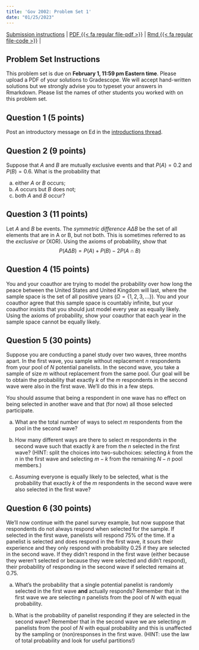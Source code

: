 ```yaml
---
title: 'Gov 2002: Problem Set 1'
date: "01/25/2023"
---
```


[Submission instructions](problem-sets.qmd) | [PDF {{< fa regular file-pdf >}}](/files/assignments/pset_1.pdf) | [Rmd {{< fa regular file-code >}}](/files/assignments/pset_1.Rmd) | 

## Problem Set Instructions 

This problem set is due on **February 1, 11:59 pm Eastern time**. Please upload a PDF of your solutions to Gradescope. We will accept hand-written solutions but we strongly advise you to typeset your answers in Rmarkdown. Please list the names of other students you worked with on this problem set. 

## Question 1 (5 points)


Post an introductory message on Ed in the [introductions thread](https://edstem.org/us/courses/31660/discussion/2451304).

## Question 2 (9 points)
Suppose that $A$ and $B$ are mutually exclusive events and that $P(A) = 0.2$ and $P(B) = 0.6$. What is the probability that

a. either $A$ or $B$ occurs;
b. $A$ occurs but $B$ does not;
c. both $A$ and $B$ occur?





## Question 3 (11 points)


Let $A$ and $B$ be events. The *symmetric difference* $A \Delta B$ be the set of all elements that are in A or B, but not both. This is sometimes referred to as the *exclusive or* (XOR). Using the axioms of probability, show that 
$$
P(A \Delta B) = P(A) + P(B) - 2P(A \cap B)
$$









## Question 4 (15 points)

You and your coauthor are trying to model the probability over how long the peace between the United States and United Kingdom will last, where the sample space is the set of all positive years ($\Omega = \{1, 2, 3, \ldots\}$). You and your coauthor agree that this sample space is countably infinite, but your coauthor insists that you should just model every year as equally likely. Using the axioms of probability, show your coauthor that each year in the sample space cannot be equally likely. 






## Question 5 (30 points)

Suppose you are conducting a panel study over two waves, three months apart. In the first wave, you sample without replacement $n$ respondents from your pool of $N$ potential panelists. In the second wave, you take a sample of size $m$ without replacement from the same pool. Our goal will be to obtain the probability that exactly $k$ of the $m$ respondents in the second wave were also in the first wave. We'll do this in a few steps. 

You should assume that being a respondent in one wave has no effect on being selected in another wave and that (for now) all those selected participate. 

a. What are the total number of ways to select $m$ respondents from the pool in the second wave?

b. How many different ways are there to select $m$ respondents in the second wave such that exactly $k$ are from the $n$ selected in the first wave? (HINT: split the choices into two-subchoices: selecting $k$ from the $n$ in the first wave and selecting $m - k$ from the remaining $N - n$ pool members.)

c. Assuming everyone is equally likely to be selected, what is the probability that exactly $k$ of the $m$ respondents in the second wave were also selected in the first wave?










## Question 6 (30 points)

We'll now continue with the panel survey example, but now suppose that respondents do not always respond when selected for the sample. If selected in the first wave, panelists will respond 75% of the time. If a panelist is selected and does respond in the first wave, it sours their experience and they only respond with probability 0.25 if they are selected in the second wave. If they didn't respond in the first wave (either because they weren't selected or because they were selected and didn't respond), their probability of responding in the second wave if selected remains at 0.75. 


a. What's the probability that a single potential panelist is randomly selected in the first wave **and** actually responds? Remember that in the first wave we are selecting $n$ panelists from the pool of $N$ with equal probability.

b. What is the probability of panelist responding if they are selected in the second wave? Remember that in the second wave we are selecting $m$ panelists from the pool of $N$ with equal probability and this is unaffected by the sampling or (non)responses in the first wave.   (HINT: use the law of total probability and look for useful partitions!)





